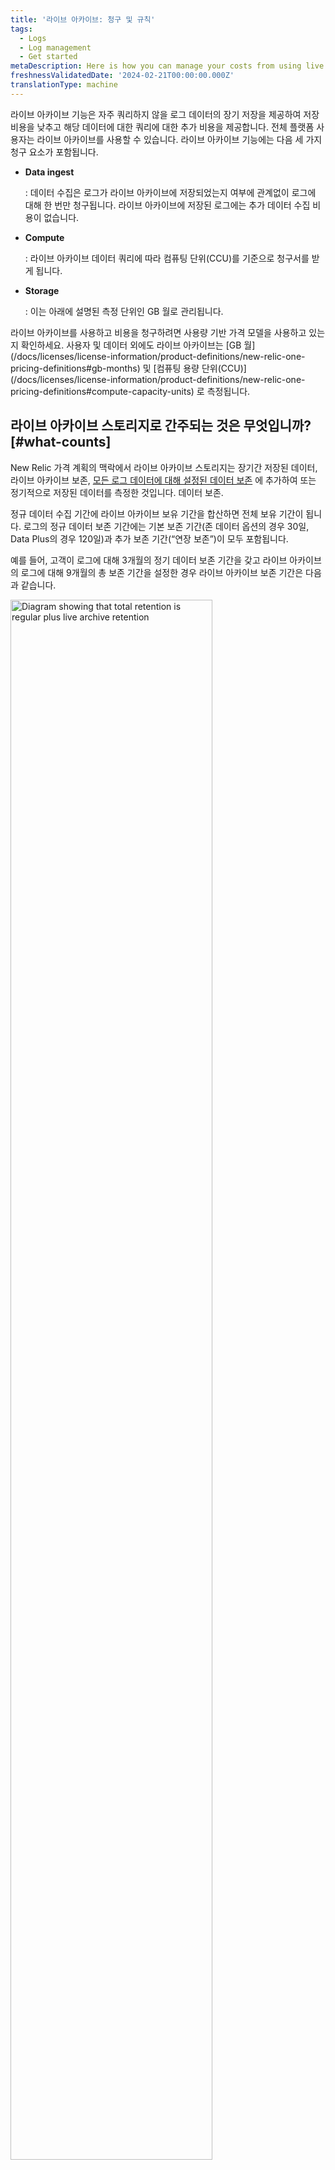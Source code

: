 ```yaml
---
title: '라이브 아카이브: 청구 및 규칙'
tags:
  - Logs
  - Log management
  - Get started
metaDescription: Here is how you can manage your costs from using live archives
freshnessValidatedDate: '2024-02-21T00:00:00.000Z'
translationType: machine
---
```



라이브 아카이브 기능은 자주 쿼리하지 않을 로그 데이터의 장기 저장을 제공하여 저장 비용을 낮추고 해당 데이터에 대한 쿼리에 대한 추가 비용을 제공합니다. 전체 플랫폼 사용자는 라이브 아카이브를 사용할 수 있습니다. 라이브 아카이브 기능에는 다음 세 가지 청구 요소가 포함됩니다.

* <DoNotTranslate>**Data ingest**</DoNotTranslate>

  : 데이터 수집은 로그가 라이브 아카이브에 저장되었는지 여부에 관계없이 로그에 대해 한 번만 청구됩니다. 라이브 아카이브에 저장된 로그에는 추가 데이터 수집 비용이 없습니다.

* <DoNotTranslate>**Compute**</DoNotTranslate>

  : 라이브 아카이브 데이터 쿼리에 따라 컴퓨팅 단위(CCU)를 기준으로 청구서를 받게 됩니다.

* <DoNotTranslate>**Storage**</DoNotTranslate>

  : 이는 아래에 설명된 측정 단위인 GB 월로 관리됩니다.

<Callout variant="tip">
  라이브 아카이브를 사용하고 비용을 청구하려면 사용량 기반 가격 모델을 사용하고 있는지 확인하세요. 사용자 및 데이터 외에도 라이브 아카이브는 [GB 월](/docs/licenses/license-information/product-definitions/new-relic-one-pricing-definitions#gb-months) 및 [컴퓨팅 용량 단위(CCU)](/docs/licenses/license-information/product-definitions/new-relic-one-pricing-definitions#compute-capacity-units) 로 측정됩니다.
</Callout>

## 라이브 아카이브 스토리지로 간주되는 것은 무엇입니까? [#what-counts]

New Relic 가격 계획의 맥락에서 라이브 아카이브 스토리지는 장기간 저장된 데이터, 라이브 아카이브 보존, [모든 로그 데이터에 대해 설정된 데이터 보존](/docs/data-apis/manage-data/manage-data-retention/#adjust-retention) 에 추가하여 또는 정기적으로 저장된 데이터를 측정한 것입니다. 데이터 보존.

정규 데이터 수집 기간에 라이브 아카이브 보유 기간을 합산하면 전체 보유 기간이 됩니다. 로그의 정규 데이터 보존 기간에는 기본 보존 기간(존 데이터 옵션의 경우 30일, Data Plus의 경우 120일)과 추가 보존 기간(“연장 보존”)이 모두 포함됩니다.

예를 들어, 고객이 로그에 대해 3개월의 정기 데이터 보존 기간을 갖고 라이브 아카이브의 로그에 대해 9개월의 총 보존 기간을 설정한 경우 라이브 아카이브 보존 기간은 다음과 같습니다.

<img
  width="80%;"
  title="Retention diagram"
  alt="Diagram showing that total retention is regular plus live archive retention"
  src={logsDataRetention}
/>

<Callout variant="important">
  GB 월은 소프트웨어, 고객 자산 또는 제3자 서비스를 포함하여 고객의 이익을 위해 제품에 저장되는 데이터의 양과 기간을 측정한 것입니다. GB 개월에는 소프트웨어 미리 보기 또는 시험판 버전의 텔레메트리 데이터도 포함되어 있습니다. 자세한 내용은 [정의를](/docs/licenses/license-information/product-definitions/new-relic-one-pricing-definitions#gb-months) 참조하세요.
</Callout>

## 저장용량은 어떻게 계산하나요? [#calculate]

추가 기능인 Live Archive를 구매하면 스토리지가 GB/월 단위로 측정됩니다. GB 월은 매일 계산됩니다.

특정 날짜(UTC)가 끝날 때를 기준으로 라이브 아카이브에 저장된 바이트 수를 계산합니다. 라이브 아카이브에 저장된 바이트 수를 계산하기 위해 전 총 보존 일수부터 시작하여 시간을 기준으로 (총 보존 - 일반 데이터 보존) 일 동안 수집된 GB를 합산합니다. 그런 다음 해당 바이트 수를 해당 월의 일수로 나눕니다. 한 달 동안의 총 GB 월 수를 얻으려면 해당 월의 날짜에 대한 GB 월 수를 더하면 됩니다.

**Example** \[예]: 고객이 로그의 총 보존 기간을 60일로 구성하고 정기적인 데이터 보존 기간을 30일로 설정했다고 가정해 보겠습니다. 즉, 로그는 라이브 아카이브 스토리지에서 60일 중 마지막 30일을 보내고 총 60일이 지나면 로그는 라이브 아카이브에서 만료되어 더 이상 보관되지 않는다는 의미입니다. 고객이 몇 달 동안 데이터를 수집한 경우 하루에 1GB의 로그가 꾸준히 수집되면 30GB는 일반 로그 스토리지에 저장되고 나머지 30GB는 라이브 아카이브에 저장됩니다. 매일 1GB가 표준 스토리지에 수집되고 새로운 1GB가 라이브 아카이브에서 만료되어 삭제됩니다.

이 예의 목적을 위해 9월에는 다음을 수행합니다.

* 라이브 아카이브에 저장된 30GB를 계산하고
* 9개월은 30일이므로 1일에 1GB 월(30GB/30일)의 스토리지 사용량을 기록합니다.
* 30일 Live Archives의 "버킷"이 한 달 내내 30GB로 가득 차 있기 때문에 9개월의 각 날짜에 대해 동일한 측정을 반복합니다.

각 1GB 월의 모든 날짜 측정값을 합산하면 10월 1일까지 총 30GB 월이 됩니다. 따라서 이 고객은 9월 한 달 동안 30GB의 월별 스토리지를 사용했습니다.

## 데이터는 언제 볼 수 있나요?

라이브 아카이브 데이터는 다음 조건이 충족된 후에만 액세스할 수 있습니다.

* **라이브 아카이브 기능 활성화**: 뉴렐릭 계정 내에서 라이브 아카이브 기능을 명시적으로 활성화했습니다.
* **로깅 보존 기간 충족**: 데이터가 처음 로그인된 이후 계정의 라이브 아카이브 보존 기간에 지정된 기간이 경과되었습니다.

예를 들어 1월 1일에 라이브 아카이브 기능을 활성화하고 라이브 아카이브 보존 기간을 30일로 설정하면 라이브 아카이브 데이터는 2월 1일 이후에 제공됩니다. 로깅 보존 기간이 60일, 90일 또는 120일로 설정된 경우 이 기능을 사용하려면 해당 보존 기간이 지날 때까지 기다려야 합니다.

## 기타 계산 세부 정보 [#other-calc-details]

계산의 몇 가지 추가 측면은 다음과 같습니다.

* 가격 책정 모델의 맥락에서 GB는 10억 바이트로 정의됩니다.
* 월별 라이브 아카이브 스토리지(GB/월)는 가장 가까운 정수로 반올림됩니다. 예를 들어 조직에서 한 달 동안 99.9GB 월을 사용한 경우 이는 100GB 월로 계산됩니다.
* 사용 등급의 특정 날짜에 대한 보존은 UTC 날짜에 설정된 마지막 값으로 간주됩니다. 일반 데이터 보존과 라이브 아카이브 스토리지 모두에 적용됩니다.
* 데이터가 사용 파이프라인에 들어갈 때의 타임스탬프는 사용량을 계산하는 데 사용되며, 로그 타임스탬프나 이전 날짜 또는 앞으로 날짜가 지정된 이벤트 타임스탬프가 아닙니다.
